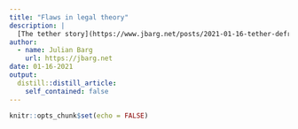 ```yaml
---
title: "Flaws in legal theory"
description: |
  [The tether story](https://www.jbarg.net/posts/2021-01-16-tether-defrauding-everybody/) reminded me a bit of Trump's legal strategy. The goal is not to win, but to gain more time. In the meantime, Trump could collect donations to "challenge the vote" (pay off campaign debts), or he could implement policy that--even if later reverted--could have a long-lasting impact. I think this strategy poses an enormous challenge to legal theory: justice will not be done if bad faith actors game the court system. Maybe in the end they lose a legal fight--in the meantim they have already "created facts". How does this relate to my work? The natural environment is truly the most vulnerable actor in this game. Who cares whether you lose the legal fight on the building permit if you have already built the pipeline? The damage to the natural environment cannot be undone.
author:
  - name: Julian Barg
    url: https://jbarg.net
date: 01-16-2021
output:
  distill::distill_article:
    self_contained: false
---
```



```r
knitr::opts_chunk$set(echo = FALSE)
```


